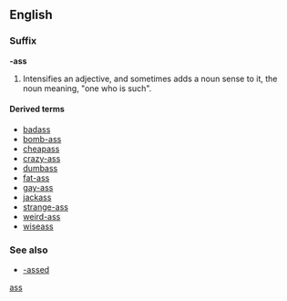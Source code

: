 {{also|ass}}
==English==
{{rfd}}
===Suffix===
'''-ass'''

# {{context|slang|vulgar}} Intensifies an adjective, and sometimes adds a noun sense to it, the noun meaning, "one who is such".

====Derived terms====
* [[badass]]
* [[bomb-ass]]
* [[cheapass]]
* [[crazy-ass]]
* [[dumbass]]
* [[fat-ass]]
* [[gay-ass]]
* [[jackass]]
* [[strange-ass]]
* [[weird-ass]]
* [[wiseass]]

===See also===
* [[-assed]]

[[Category:English suffixes|ass]]